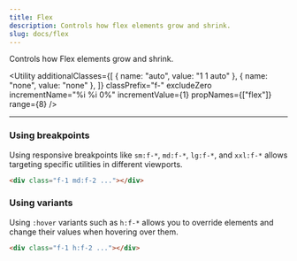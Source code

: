 ```yaml
---
title: Flex
description: Controls how flex elements grow and shrink.
slug: docs/flex
---
```


Controls how Flex elements grow and shrink.

<Utility
  additionalClasses={[
    { name: "auto", value: "1 1 auto" },
    { name: "none", value: "none" },
  ]}
  classPrefix="f-"
  excludeZero
  incrementName="%i %i 0%"
  incrementValue={1}
  propNames={["flex"]}
  range={8}
/>

---

### Using breakpoints

Using responsive breakpoints like `sm:f-*`, `md:f-*`, `lg:f-*`, and `xxl:f-*` allows targeting specific utilities in different viewports.

```html "md:f-2"
<div class="f-1 md:f-2 ..."></div>
```

### Using variants

Using `:hover` variants such as `h:f-*` allows you to override elements and change their values when hovering over them.

```html "h:f-2"
<div class="f-1 h:f-2 ..."></div>
```
